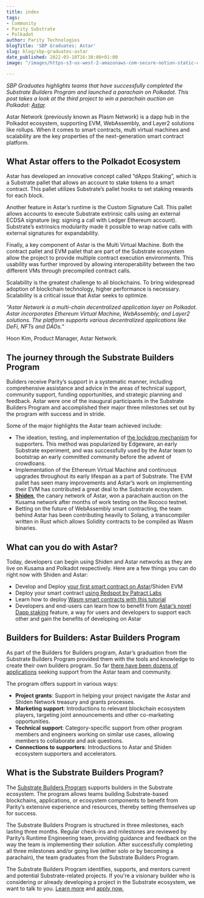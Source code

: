 ```yaml
---
title: index
tags:
- Community
- Parity Substrate
- Polkadot
author: Parity Technologies
blogTitle: 'SBP Graduates: Astar'
slug: blog/sbp-graduates-astar
date_published: 2022-03-10T16:30:00+01:00
image: "/images/https-s3-us-west-2-amazonaws-com-secure-notion-static-com-4da7ce7f-ad9e-4354-b8fa-8b9381eae875-sbp_graduates_astar.jpg"

---
```

_SBP Graduates highlights teams that have successfully completed the Substrate Builders Program and launched a parachain on Polkadot. This post takes a look at the third project to win a parachain auction on Polkadot:_ [_Astar_](https://astar.network/)_._

Astar Network (previously known as Plasm Network) is a dapp hub in the Polkadot ecosystem, supporting EVM, WebAssembly, and Layer2 solutions like rollups. When it comes to smart contracts, multi virtual machines and scalability are the key properties of the next-generation smart contract platform.

## **What Astar offers to the Polkadot Ecosystem**

Astar has developed an innovative concept called “dApps Staking”, which is a Substrate pallet that allows an account to stake tokens to a smart contract. This pallet utilizes Substrate’s pallet hooks to set staking rewards for each block.

Another feature in Astar’s runtime is the Custom Signature Call. This pallet allows accounts to execute Substrate extrinsic calls using an external ECDSA signature (eg: signing a call with Ledger Ethereum account). Substrate’s extrinsics modularity made it possible to wrap native calls with external signatures for expandability.

Finally, a key component of Astar is the Multi Virtual Machine. Both the contract pallet and EVM pallet that are part of the Substrate ecosystem allow the project to provide multiple contract execution environments. This usability was further improved by allowing interoperability between the two different VMs through precompiled contract calls.

Scalability is the greatest challenge to all blockchains. To bring widespread adoption of blockchain technology, higher performance is necessary. Scalability is a critical issue that Astar seeks to optimize.

_“​Astar Network is a multi-chain decentralized application layer on Polkadot. Astar incorporates Ethereum Virtual Machine, WebAssembly, and Layer2 solutions. The platform supports various decentralized applications like DeFi, NFTs and DAOs.”_

Hoon Kim, Product Manager, Astar Network.

## **The journey through the Substrate Builders Program**

Builders receive Parity’s support in a systematic manner, including comprehensive assistance and advice in the areas of technical support, community support, funding opportunities, and strategic planning and feedback. Astar were one of the inaugural participants in the Substrate Builders Program and accomplished their major three milestones set out by the program with success and in stride.

Some of the major highlights the Astar team achieved include:

* The ideation, testing, and implementation of [the lockdrop mechanism](https://medium.com/astar-network/lockdrop-the-hitchhikers-guide-to-plasm-network-token-distribution-38299e14d5d4) for supporters. This method was popularized by Edgeware, an early Substrate experiment, and was successfully used by the Astar team to bootstrap an early committed community before the advent of crowdloans.
* Implementation of the Ethereum Virtual Machine and continuous upgrades throughout its early lifespan as a part of Substrate. The EVM pallet has seen many improvements and Astar’s work on implementing their EVM has contributed a great deal to the Substrate ecosystem.
* [**Shiden**](https://medium.com/astar-network/announcing-shiden-network-a-kusama-parachain-of-plasm-network-6654175959d2), the canary network of Astar, won a parachain auction on the Kusama network after months of work testing on the Rococo testnet.
* Betting on the future of WebAssembly smart contracting, the team behind Astar has been contributing heavily to Solang, a transcompiler written in Rust which allows Solidity contracts to be compiled as Wasm binaries.

## **What can you do with Astar?**

Today, developers can begin using Shiden and Astar networks as they are live on Kusama and Polkadot respectively. Here are a few things you can do right now with Shiden and Astar:

* Develop and Deploy [your first smart contract on Astar](https://docs.astar.network/tutorial/develop-and-deploy-your-first-smart-contract-on-aster-shiden-evm)/Shiden EVM
* Deploy your smart contract [using Redspot by Patract Labs](https://docs.astar.network/integration/using-redspot-by-patract-lab)
* Learn how to deploy [Wasm smart contracts with this tutorial](https://docs.astar.network/build/smart-contracts/wasm/solidity)
* Developers and end-users can learn how to benefit from [Astar’s novel Dapp staking](https://docs.astar.network/build/dapp-staking) feature, a way for users and developers to support each other and gain the benefits of developing on Astar

## **Builders for Builders: Astar Builders Program**

As part of the Builders for Builders program, Astar’s graduation from the Substrate Builders Program provided them with the tools and knowledge to create their own builders program. So far [there have been dozens of applications](https://forum.astar.network/c/builders-program/14) seeking support from the Astar team and community.

The program offers support in various ways:

* **Project grants**: Support in helping your project navigate the Astar and Shiden Network treasury and grants processes.
* **Marketing support**: Introductions to relevant blockchain ecosystem players, targeting joint announcements and other co-marketing opportunities.
* **Technical support**: Category-specific support from other program members and engineers working on similar use cases, allowing members to collaborate and ask questions.
* **Connections to supporters**: Introductions to Astar and Shiden ecosystem supporters and accelerators.

## **What is the Substrate Builders Program?**

The [Substrate Builders Program](https://www.substrate.io/builders-program/) supports builders in the Substrate ecosystem. The program allows teams building Substrate-based blockchains, applications, or ecosystem components to benefit from Parity’s extensive experience and resources, thereby setting themselves up for success.

The Substrate Builders Program is structured in three milestones, each lasting three months. Regular check-ins and milestones are reviewed by Parity’s Runtime Engineering team, providing guidance and feedback on the way the team is implementing their solution. After successfully completing all three milestones and/or going live (either solo or by becoming a parachain), the team graduates from the Substrate Builders Program.

The Substrate Builders Program identifies, supports, and mentors current and potential Substrate-related projects. If you're a visionary builder who is considering or already developing a project in the Substrate ecosystem, we want to talk to you. [Learn more](https://www.substrate.io/builders-program/) and [apply now.](https://docs.google.com/forms/d/e/1FAIpQLSfEYJE3X0RQs3Kucqthe4D8zyUcV1yEvyIw98L2X9_78b4BVA/viewform)
